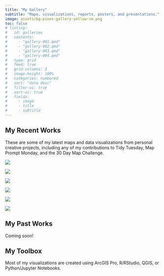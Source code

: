 ---
title: "My Gallery"
subtitle: "Maps, visualizations, reports, posters, and presentations."
image: assets/bg-pines-gallery-yellow-sm.png
toc: false
# listing: 
#   id: galleries
#   contents:
#     - "gallery-001.qmd"
#     - "gallery-002.qmd"
#     - "gallery-003.qmd"
#     - "gallery-004.qmd"
#   type: grid
#   feed: true
#   grid-columns: 2
#   image-height: 100%
#   categories: numbered
#   sort: "date desc"
#   filter-ui: true
#   sort-ui: true
#   fields:
#     - image
#     - title
#     - subtitle
---

## My Recent Works

These are some of my latest maps and data visualizations from personal creative projects, including any of my contributions to Tidy Tuesday, Map Prompt Monday, and the 30 Day Map Challenge.


::: {.gallery}

![](./gallery/img-map-001v2.png){group="personal-projects"
description="2018 Squirrel Census Sighting Density Map"}



![](./gallery/img-map-endangeredstamps.png){group="personal-projects"
description="Endangered Species Stamps Range Map - [See Details](gallery/gallery-map-seven.html)"}

![](./gallery/img-table-001.png){group="personal-projects"
description="2018 Squirrel Census Sighting Table"}

![](./gallery/img-map-10.jpg){group="personal-projects"
description="Missouri Tree Canopy Density Map"}

![](./gallery/img-map-11.jpg){group="personal-projects"
description="Great Lakes Watershed Map"}

![](./gallery/img-calendar.jpeg){group="personal-projects"}

:::


## My Past Works

Coming soon!



## My Toolbox

Most of my visualizations are created using ArcGIS Pro, R/RStudio, QGIS, or Python/Jupyter Notebooks.

